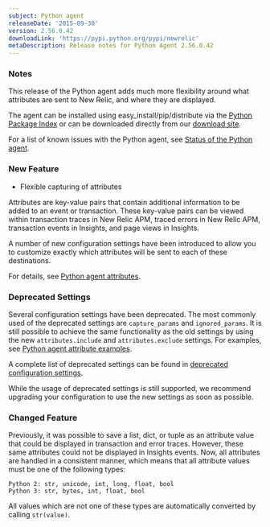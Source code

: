 ```yaml
---
subject: Python agent
releaseDate: '2015-09-30'
version: 2.56.0.42
downloadLink: 'https://pypi.python.org/pypi/newrelic'
metaDescription: Release notes for Python Agent 2.56.0.42
---
```


### Notes

This release of the Python agent adds much more flexibility around what attributes are sent to New Relic, and where they are displayed.

The agent can be installed using easy_install/pip/distribute via the [Python Package Index](https://pypi.python.org/pypi/newrelic) or can be downloaded directly from our [download site](https://download.newrelic.com/python_agent/release/).

For a list of known issues with the Python agent, see [Status of the Python agent](https://docs.newrelic.com/docs/python/status-of-python-agent).

### New Feature

* Flexible capturing of attributes

Attributes are key-value pairs that contain additional information to be added to an event or transaction. These key-value pairs can be viewed within transaction traces in New Relic APM, traced errors in New Relic APM, transaction events in Insights, and page views in Insights.

A number of new configuration settings have been introduced to allow you to customize exactly which attributes will be sent to each of these destinations.

For details, see [Python agent attributes](https://docs.newrelic.com/docs/agents/python-agent/attributes/python-agent-attributes).

### Deprecated Settings

Several configuration settings have been deprecated. The most commonly used of the deprecated settings are `capture_params` and `ignored_params`. It is still possible to achieve the same functionality as the old settings by using the new `attributes.include` and `attributes.exclude` settings. For examples, see [Python agent attribute examples](https://docs.newrelic.com/docs/agents/python-agent/attributes/python-attribute-examples#ex_req_params).

A complete list of deprecated settings can be found in [deprecated configuration settings](https://docs.newrelic.com/docs/agents/python-agent/attributes/enabling-disabling-attributes-python#deprecated).

While the usage of deprecated settings is still supported, we recommend upgrading your configuration to use the new settings as soon as possible.

### Changed Feature

Previously, it was possible to save a list, dict, or tuple as an attribute value that could be displayed in transaction and error traces. However, these same attributes could not be displayed in Insights events. Now, all attributes are handled in a consistent manner, which means that all attribute values must be one of the following types:

```
Python 2: str, unicode, int, long, float, bool
Python 3: str, bytes, int, float, bool
```

All values which are not one of these types are automatically converted by calling `str(value)`.
